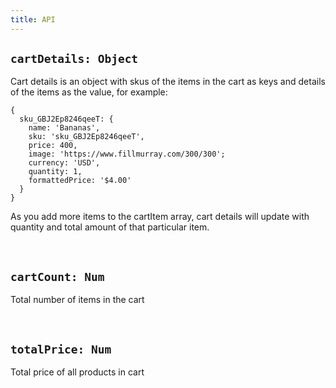 ```yaml
---
title: API
---
```


## `cartDetails: Object`

Cart details is an object with skus of the items in the cart as keys and details of the items as the value, for example:

```json5
{
  sku_GBJ2Ep8246qeeT: {
    name: 'Bananas',
    sku: 'sku_GBJ2Ep8246qeeT',
    price: 400,
    image: 'https://www.fillmurray.com/300/300';
    currency: 'USD',
    quantity: 1,
    formattedPrice: '$4.00'
  }
}
```

As you add more items to the cartItem array, cart details will update with quantity and total amount of
that particular item.

<br />

## `cartCount: Num`

Total number of items in the cart

<br />

## `totalPrice: Num`

Total price of all products in cart
